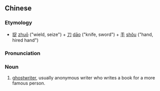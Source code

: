 ==Chinese==
{{zh-forms}}

===Etymology===
* [[捉]] [[zhuō]] ("wield, seize") + [[刀]] [[dāo]] ("knife, sword") + [[手]] [[shǒu]] ("hand, hired hand")

===Pronunciation===
{{zh-pron
|m=zhuōdāoshǒu
|cat=n
}}

===Noun===
{{zh-noun}}

# [[ghostwriter]], usually anonymous writer who writes a book for a more famous person.

{{zh-cat|Occupations}}